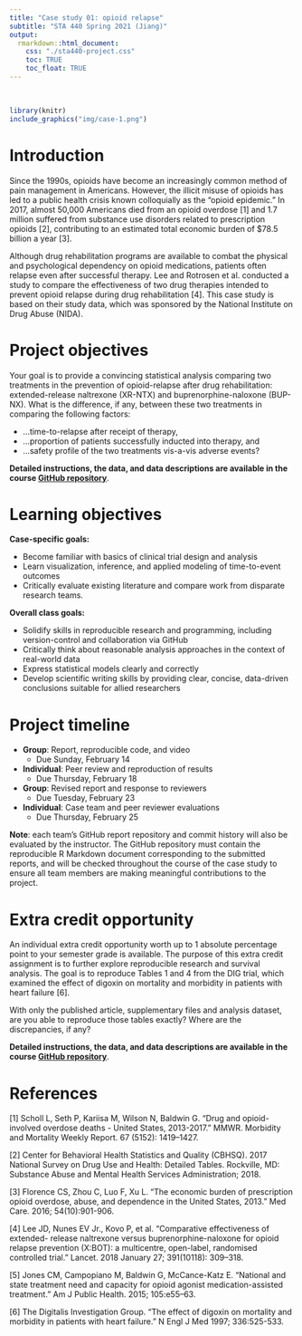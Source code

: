 ---
title: "Case study 01: opioid relapse"
subtitle: "STA 440 Spring 2021 (Jiang)"
output:
  rmarkdown::html_document:
    css: "./sta440-project.css"
    toc: TRUE
    toc_float: TRUE
---
<br>

```{r, out.width = "350%", eval=TRUE, echo=FALSE, warning = F, message = F}
library(knitr)
include_graphics("img/case-1.png")
```

# Introduction

Since the 1990s, opioids have become an increasingly common method of pain 
management in Americans. However, the illicit misuse of opioids has led to a
public health crisis known colloquially as the "opioid epidemic." In 2017, 
almost 50,000 Americans died from an opioid overdose [1] and 1.7 million 
suffered from substance use disorders related to prescription opioids [2], 
contributing to an estimated total economic burden of $78.5 billion a year [3].

Although drug rehabilitation programs are available to combat the physical and
psychological dependency on opioid medications, patients often relapse even
after successful therapy. Lee and Rotrosen et al. conducted a study to compare
the effectiveness of two drug therapies intended to prevent opioid relapse 
during drug rehabilitation [4]. This case study is based on their study data,
which was sponsored by the National Institute on Drug Abuse (NIDA). 

# Project objectives

Your goal is to provide a convincing statistical analysis comparing two
treatments in the prevention of opioid-relapse after drug rehabilitation:
extended-release naltrexone (XR-NTX) and buprenorphine-naloxone (BUP-NX). What 
is the difference, if any, between these two treatments in comparing the
following factors:

- ...time-to-relapse after receipt of therapy,
- ...proportion of patients successfully inducted into therapy, and
- ...safety profile of the two treatments vis-a-vis adverse events?

<b>Detailed instructions, the data, and data descriptions are available in the
course [GitHub repository](https://github.com/sta440-sp21)</b>.

# Learning objectives

**Case-specific goals:**

- Become familiar with basics of clinical trial design and analysis
- Learn visualization, inference, and applied modeling of time-to-event outcomes
- Critically evaluate existing literature and compare work from disparate
research teams.

**Overall class goals:**

- Solidify skills in reproducible research and programming, including 
version-control and collaboration via GitHub
- Critically think about reasonable analysis approaches in the context of 
real-world data
- Express statistical models clearly and correctly
- Develop scientific writing skills by providing clear, concise, data-driven 
conclusions suitable for allied researchers

# Project timeline

- **Group**: Report, reproducible code, and video
  - Due Sunday, February 14
- **Individual**: Peer review and reproduction of results
  - Due Thursday, February 18
- **Group**: Revised report and response to reviewers
  - Due Tuesday, February 23
- **Individual**: Case team and peer reviewer evaluations
  - Due Thursday, February 25
  
**Note**: each team's GitHub report repository and commit history will also be
evaluated by the instructor. The GitHub repository must contain the reproducible
R Markdown document corresponding to the submitted reports, and will be checked
throughout the course of the case study to ensure all team members are making
meaningful contributions to the project.

# Extra credit opportunity

An individual extra credit opportunity worth up to 1 absolute percentage point
to your semester grade is available. The purpose of this extra credit 
assignment is to further explore reproducible research and survival analysis.
The goal is to reproduce Tables 1 and 4 from the DIG trial, which examined
the effect of digoxin on mortality and morbidity in patients with heart 
failure [6].

With only the published article, supplementary files and analysis dataset, are
you able to reproduce those tables exactly? Where are the discrepancies, if any?

<b>Detailed instructions, the data, and data descriptions are available in the
course [GitHub repository](https://github.com/sta440-sp21)</b>.

# References

[1] Scholl L, Seth P, Kariisa M, Wilson N, Baldwin G. "Drug and
opioid-involved overdose deaths - United States, 2013-2017." MMWR. Morbidity 
and Mortality Weekly Report. 67 (5152): 1419–1427.

[2] Center for Behavioral Health Statistics and Quality (CBHSQ). 2017 National 
Survey on Drug Use and Health: Detailed Tables. Rockville, MD: Substance Abuse 
and Mental Health Services Administration; 2018.

[3] Florence CS, Zhou C, Luo F, Xu L. "The economic burden of prescription 
opioid overdose, abuse, and dependence in the United States, 2013." Med Care.
2016; 54(10):901-906. 

[4] Lee JD, Nunes EV Jr., Kovo P, et al. "Comparative effectiveness of extended-
release naltrexone versus buprenorphine-naloxone for opioid relapse prevention 
(X:BOT): a multicentre, open-label, randomised controlled trial." Lancet. 2018 
January 27; 391(10118): 309–318. 

[5] Jones CM, Campopiano M, Baldwin G, McCance-Katz E. "National and state 
treatment need and capacity for opioid agonist medication-assisted treatment." 
Am J Public Health. 2015; 105:e55–63.

[6] The Digitalis Investigation Group. "The effect of digoxin on mortality and
morbidity in patients with heart failure." N Engl J Med 1997; 336:525-533.
